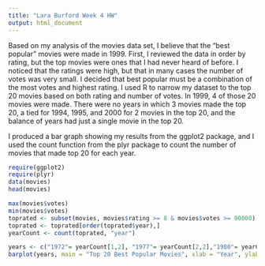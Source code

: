 ```yaml
---
title: "Lara Burford Week 4 HW"
output: html_document
---
```

Based on my analysis of the movies data set, I believe that the "best popular" movies were made in 1999.  First, I reviewed the data in order by rating, but the top movies were ones that I had never heard of before.  I noticed that the ratings were high, but that in many cases the number of votes was very small.  I decided that best popular must be a combination of the most votes and highest rating.  I used R to narrow my dataset to the top 20 movies based on both rating and number of votes.  In 1999, 4 of those 20 movies were made.  There were no years in which 3 movies made the top 20, a tied for 1994, 1995, and 2000 for 2 movies in the top 20, and the balance of years had just a single movie in the top 20.

I produced a bar graph showing my results from the ggplot2 package, and I used the count function from the plyr package to count the number of movies that made top 20 for each year.


```r
require(ggplot2)
require(plyr)
data(movies)
head(movies)

max(movies$votes)
min(movies$votes)
toprated <- subset(movies, movies$rating >= 8 & movies$votes >= 90000)
toprated <- toprated[order(toprated$year),]
yearCount <- count(toprated, "year")

years <- c("1972"= yearCount[1,2], "1977"= yearCount[2,2],"1980"= yearCount[3,2],"1981"= yearCount[4,2],"1991"= yearCount[5,2],"1993"= yearCount[6,2],"1994"=yearCount[7,2],"1995"= yearCount[8,2],"1998"= yearCount[9,2],"1999"= yearCount[10,2],"2000"= yearCount[11,2],"2001"= yearCount[12,2])
barplot(years, main = "Top 20 Best Popular Movies", xlab = "Year", ylab = "Total Movies")

```


